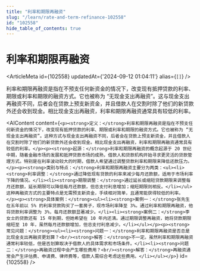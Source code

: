 ```yaml
---
title: "利率和期限再融资"
slug: "/learn/rate-and-term-refinance-102558"
id: "102558"
hide_table_of_contents: true
---
```



# 利率和期限再融资

<ArticleMeta id={102558} updatedAt={'2024-09-12 01:04:11'} alias={`[]`} />
<div className='border-solid border-b border-t-0 my-4 border-[var(--ifm-color-gray-300)]' />

利率和期限再融资是指在不预支任何新资金的情况下，改变现有抵押贷款的利率、期限或利率和期限的融资方式。它也被称为 “无现金支出再融资”。这与现金支出再融资不同，后者会在贷款上预支新资金，并且借款人在交割时除了他们的新贷款外还会收到现金。相比现金支出再融资，利率和期限再融资通常具有较低的利率。

<AIContent content={`<p><strong>定义：</strong>利率和期限再融资是指在不预支任何新资金的情况下，改变现有抵押贷款的利率、期限或利率和期限的融资方式。它也被称为 “无现金支出再融资”。这种方式与现金支出再融资不同，后者会在贷款上预支新资金，并且借款人在交割时除了他们的新贷款外还会收到现金。相比现金支出再融资，利率和期限再融资通常具有较低的利率。</p><p><strong>起源：</strong>利率和期限再融资的概念起源于 20 世纪中期，随着金融市场的发展和抵押贷款市场的成熟，借款人和贷款机构开始寻求更灵活的贷款管理方式。特别是在利率波动较大的时期，借款人希望通过调整贷款利率和期限来降低还款压力。</p><p><strong>类别与特点：</strong>利率和期限再融资主要分为两类：<ul><li><strong>利率调整：</strong>通过降低现有贷款的利率来减少每月还款额，适用于市场利率下降的情况。</li><li><strong>期限调整：</strong>通过延长或缩短贷款期限来调整每月还款额，延长期限可以降低每月还款额，但总支付利息增加；缩短期限则相反。</li></ul>这种再融资方式的主要特点是无需预支新资金，手续相对简单，且通常能获得较低的利率。</p><p><strong>具体案例：</strong><ul><li><strong>案例一：</strong>张先生在五年前以 5% 的利率贷款购买了一套房子，现市场利率降至 3%。通过利率和期限再融资，他将贷款利率调整为 3%，每月还款额显著减少。</li><li><strong>案例二：</strong>李女士的贷款还有 15 年到期，但她希望在 10 年内还清。通过期限调整再融资，她将贷款期限缩短至 10 年，虽然每月还款额增加，但总支付利息减少。</li></ul></p><p><strong>常见问题：</strong><ul><li><strong>问题一：</strong>利率和期限再融资是否总是比现金支出再融资更划算？<br/><strong>解答：</strong>不一定。虽然利率和期限再融资通常利率较低，但是否划算取决于借款人的具体需求和市场条件。</li><li><strong>问题二：</strong>再融资过程中会产生哪些费用？<br/><strong>解答：</strong>再融资通常会产生评估费、申请费、律师费等，借款人需综合考虑这些费用。</li></ul></p>`} id={102558} />
